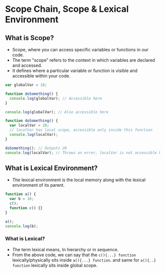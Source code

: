 # Scope Chain, Scope & Lexical Environment

## What is Scope?

- Scope, where you can access specific variables or functions in our code.
- The term "scope" refers to the context in which variables are declared and accessed.
- It defines where a particular variable or function is visible and accessible within your code.

```js showLineNumbers
var globalVar = 10;

function doSomething() {
  console.log(globalVar); // Accessible here
}

console.log(globalVar); // Also accessible here
```

```js showLineNumbers
function doSomething() {
  var localVar = 20;
  // localVar has local scope, accessible only inside this function
  console.log(localVar);
}

doSomething(); // Outputs 20
console.log(localVar); // Throws an error, localVar is not accessible here
```

## What is Lexical Environment?

- The lexical environment is the local memory along with the lexical environment of its parent.

```js showLineNumbers
function a() {
  var b = 10;
  c();
  function c() {}
}

a();
console.log(b);
```

### What is Lexical?

- The term lexical means, In hierarchy or in sequence.
- From the above code, we can say that the `c(){...} function` lexically/physically sits inside `a(){...} function`. and same for `a(){..} function` lexically sits inside global scope.
